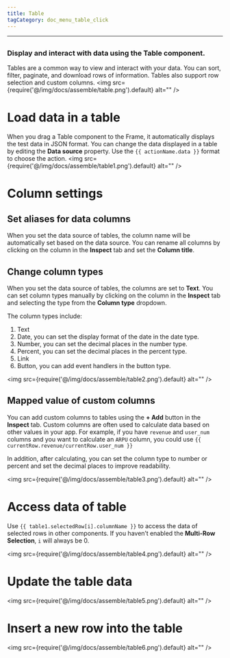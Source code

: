 ```yaml
---
title: Table
tagCategory: doc_menu_table_click
---
```

---

## <Heading hidden>Table</Heading>

### Display and interact with data using the Table component.

Tables are a common way to view and interact with your data. You can sort, filter, paginate, and download rows of information. Tables also support row selection and custom columns.
<img
  src={require('@/img/docs/assemble/table.png').default}
  alt=""
/>

# Load data in a table

When you drag a Table component to the Frame, it automatically displays the test data in JSON format. You can change the data displayed in a table by editing the **Data source** property. Use the `{{ actionName.data }}` format to choose the action.
<img
  src={require('@/img/docs/assemble/table1.png').default}
  alt=""
/>

# Column settings

## Set aliases for data columns

When you set the data source of tables, the column name will be automatically set based on the data source. You can rename all columns by clicking on the column in the **Inspect** tab and set the **Column title**.

## Change column types

When you set the data source of tables, the columns are set to **Text**. You can set column types manually by clicking on the column in the **Inspect** tab and selecting the type from the **Column type** dropdown.

The column types include:

1. Text
2. Date, you can set the display format of the date in the date type.
3. Number, you can set the decimal places in the number type.
4. Percent, you can set the decimal places in the percent type.
5. Link
6. Button, you can add event handlers in the button type.

<img
  src={require('@/img/docs/assemble/table2.png').default}
  alt=""
/>

## Mapped value of custom columns

You can add custom columns to tables using the **+ Add** button in the **Inspect** tab. Custom columns are often used to calculate data based on other values in your app. For example, if you have `revenue` and `user_num` columns and you want to calculate an `ARPU` column, you could use `{{ currentRow.revenue/currentRow.user_num }}`

In addition, after calculating, you can set the column type to number or percent and set the decimal places to improve readability.

<img
  src={require('@/img/docs/assemble/table3.png').default}
  alt=""
/>

# Access data of table

Use `{{ table1.selectedRow[i].columnName }}` to access the data of selected rows in other components. If you haven’t enabled the **Multi-Row Selection**, `i` will always be 0.

<img
  src={require('@/img/docs/assemble/table4.png').default}
  alt=""
/>

# Update the table data

<img
  src={require('@/img/docs/assemble/table5.png').default}
  alt=""
/>

# Insert a new row into the table

<img
  src={require('@/img/docs/assemble/table6.png').default}
  alt=""
/>
